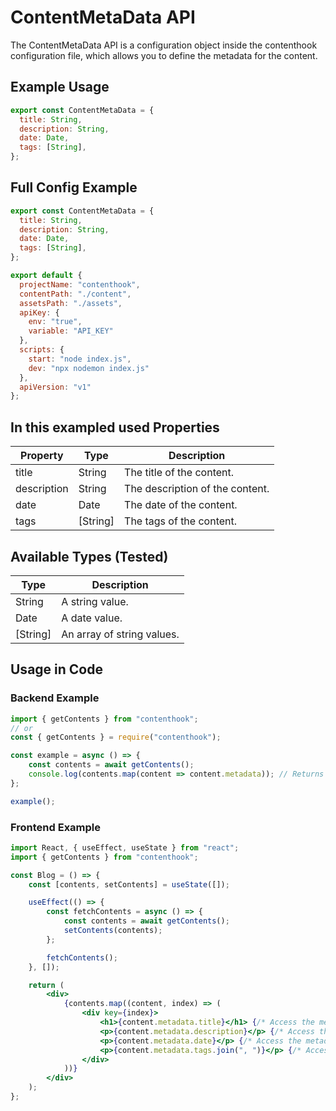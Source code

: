 # ContentMetaData API

The ContentMetaData API is a configuration object inside the contenthook configuration file, which allows you to define the metadata for the content.

## Example Usage

```javascript
export const ContentMetaData = {
  title: String,
  description: String,
  date: Date,
  tags: [String],
};
```

## Full Config Example

```javascript
export const ContentMetaData = {
  title: String,
  description: String,
  date: Date,
  tags: [String],
};

export default {
  projectName: "contenthook",
  contentPath: "./content",
  assetsPath: "./assets",
  apiKey: {
    env: "true",
    variable: "API_KEY"
  },
  scripts: {
    start: "node index.js",
    dev: "npx nodemon index.js"
  },
  apiVersion: "v1"
};
```

## In this exampled used Properties

| Property     | Type     | Description |
|--------------|----------|-------------|
| title        | String   | The title of the content. |
| description  | String   | The description of the content. |
| date         | Date     | The date of the content. |
| tags         | [String] | The tags of the content. |

## Available Types (Tested)
| Type     | Description |
|----------|-------------|
| String   | A string value. |
| Date     | A date value. |
| [String] | An array of string values. |

## Usage in Code

### Backend Example
```javascript
import { getContents } from "contenthook";
// or
const { getContents } = require("contenthook");

const example = async () => {
    const contents = await getContents();
    console.log(contents.map(content => content.metadata)); // Returns the metadata of each content.
};

example();
```

### Frontend Example
```jsx
import React, { useEffect, useState } from "react";
import { getContents } from "contenthook";

const Blog = () => {
    const [contents, setContents] = useState([]);

    useEffect(() => {
        const fetchContents = async () => {
            const contents = await getContents();
            setContents(contents);
        };

        fetchContents();
    }, []);

    return (
        <div>
            {contents.map((content, index) => (
                <div key={index}>
                    <h1>{content.metadata.title}</h1> {/* Access the metadata object and its title property. */}
                    <p>{content.metadata.description}</p> {/* Access the metadata object and its description property. */}
                    <p>{content.metadata.date}</p> {/* Access the metadata object and its date property. */}
                    <p>{content.metadata.tags.join(", ")}</p> {/* Access the metadata object and its tags property. */}
                </div>
            ))}
        </div>
    );
};